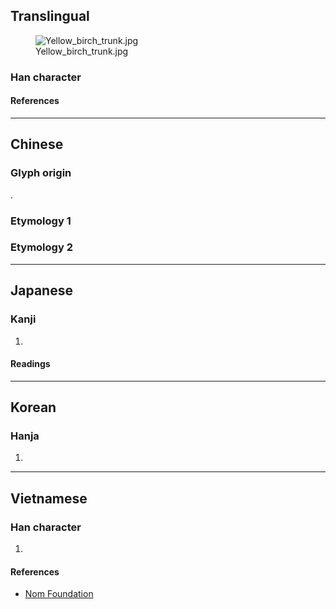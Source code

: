 {{also|幹|干}}
{{character info}}
==Translingual==
[[Image:Yellow birch trunk.jpg|thumb]]

===Han character===
{{Han char|rn=75|rad=木|as=10|sn=14|four=48494|canj=JJOD|ids=⿰龺⿱𠆢木}}

====References====
{{Han ref|kx=0544.010|dkj=15257|dj=0931.200|hdz=21261.100|uh=69A6}}

----

==Chinese==

===Glyph origin===
{{Han etym}}
{{Han compound|倝|木|c1=p|c2=s|t2=tree|ls=psc}}.

===Etymology 1===
{{zh-see|幹|v|[[tree]] [[trunk]]}}

===Etymology 2===
{{zh-see|韓|v|[[fence]] around a [[well]]}}

----

==Japanese==

===Kanji===
{{ja-kanji|grade=|rs=木10}}

# {{rfdef|ja|sort=木10}}

====Readings====
{{ja-readings
|on=かん
|kun=みき
}}

----

==Korean==

===Hanja===
{{ko-hanja|간}}

# {{rfdef|ko|sort=木10}}

----

==Vietnamese==

===Han character===
{{vi-readings|rs=木10|reading=cán}}

# {{rfdef|vi|sort=木10}}

====References====
* [http://nomfoundation.org/common/nom_details.php?codepoint=69a6 Nom Foundation]